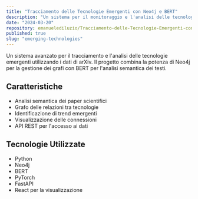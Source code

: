 ```yaml
---
title: "Tracciamento delle Tecnologie Emergenti con Neo4j e BERT"
description: "Un sistema per il monitoraggio e l'analisi delle tecnologie emergenti utilizzando Neo4j e BERT sui dati di arXiv"
date: "2024-03-20"
repository: emanuelediluzio/Tracciamento-delle-Tecnologie-Emergenti-con-Neo4j-e-BERT-utilizzando-i-dati-di-arXiv
published: true
slug: "emerging-technologies"
---
```


Un sistema avanzato per il tracciamento e l'analisi delle tecnologie emergenti utilizzando i dati di arXiv. Il progetto combina la potenza di Neo4j per la gestione dei grafi con BERT per l'analisi semantica dei testi.

## Caratteristiche

- Analisi semantica dei paper scientifici
- Grafo delle relazioni tra tecnologie
- Identificazione di trend emergenti
- Visualizzazione delle connessioni
- API REST per l'accesso ai dati

## Tecnologie Utilizzate

- Python
- Neo4j
- BERT
- PyTorch
- FastAPI
- React per la visualizzazione 